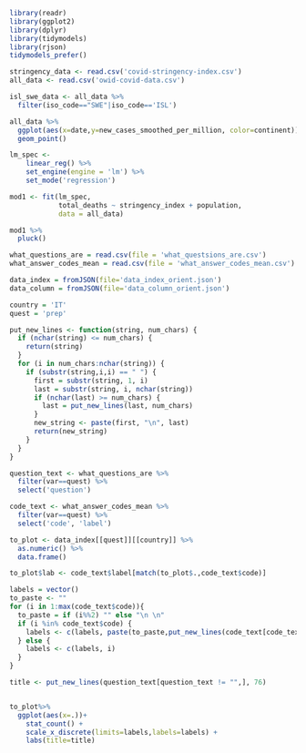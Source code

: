 ```r
library(readr)
library(ggplot2)
library(dplyr)
library(tidymodels)
library(rjson)
tidymodels_prefer()
```

```r
stringency_data <- read.csv('covid-stringency-index.csv')
all_data <- read.csv('owid-covid-data.csv')
```

```r
isl_swe_data <- all_data %>%
  filter(iso_code=="SWE"|iso_code=='ISL')
```

```r
all_data %>%
  ggplot(aes(x=date,y=new_cases_smoothed_per_million, color=continent)) +
  geom_point()
```

```r
lm_spec <-
    linear_reg() %>% 
    set_engine(engine = 'lm') %>% 
    set_mode('regression')
```

```r
mod1 <- fit(lm_spec,
            total_deaths ~ stringency_index + population, 
            data = all_data)

mod1 %>%
  pluck()
```

```r
what_questions_are = read.csv(file = 'what_questsions_are.csv')
what_answer_codes_mean = read.csv(file = 'what_answer_codes_mean.csv')
```

```r
data_index = fromJSON(file='data_index_orient.json')
data_column = fromJSON(file='data_column_orient.json')
```

```r
country = 'IT'
quest = 'prep'
```

```r
put_new_lines <- function(string, num_chars) {
  if (nchar(string) <= num_chars) {
    return(string)
  }
  for (i in num_chars:nchar(string)) {
    if (substr(string,i,i) == " ") {
      first = substr(string, 1, i)
      last = substr(string, i, nchar(string))
      if (nchar(last) >= num_chars) {
        last = put_new_lines(last, num_chars)
      }
      new_string <- paste(first, "\n", last)
      return(new_string)
    }
  }
}

question_text <- what_questions_are %>%
  filter(var==quest) %>%
  select('question')

code_text <- what_answer_codes_mean %>%
  filter(var==quest) %>%
  select('code', 'label')

to_plot <- data_index[[quest]][[country]] %>%
  as.numeric() %>%
  data.frame()

to_plot$lab <- code_text$label[match(to_plot$.,code_text$code)]

labels = vector()
to_paste <- ""
for (i in 1:max(code_text$code)){
  to_paste = if (i%%2) "" else "\n \n"
  if (i %in% code_text$code) {
    labels <- c(labels, paste(to_paste,put_new_lines(code_text[code_text$code==i,]$label,13)))
  } else {
    labels <- c(labels, i)
  }
}

title <- put_new_lines(question_text[question_text != "",], 76)


to_plot%>%
  ggplot(aes(x=.))+
    stat_count() +
    scale_x_discrete(limits=labels,labels=labels) +
    labs(title=title)
```

